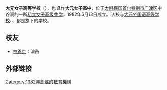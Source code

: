 {{expand|time=2016-03-18T12:52:14+00:00}}
{{unreferenced|time=2016-03-18T12:15:51+00:00}}
'''大元女子高等学校'''（{{lang-ko|대원여자고등학교}}），也译作'''大元女子高中'''，位于[[大韩民国|大韩民国]][[首尔特别市|首尔特别市]][[廣津區|广津区]]中谷洞的一所[[私立学校|私立]][[女校|女子]][[高级中学|高级中学]]，1982年5月13日成立。该校与[[大元外国语高等学校|大元外国语高等学校]]、{{link-ko|大元高等学校 (首尔)|대원고등학교 (서울)|大元高等学校}}、{{link-ko|大元国际中学校|대원국제중학교}}都是{{link-ko|大元学园|대원학원}}旗下的学校。

== 校友 ==
* [[林恩京|林恩京]]：演员

== 外部链接 ==
{{官网|www.dwg.hs.kr}}

[[Category:1982年創建的教育機構|Category:1982年創建的教育機構]]